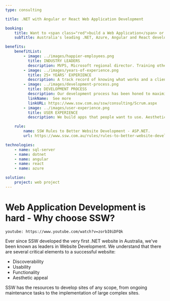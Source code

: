 ```yaml
---
type: consulting

title: .NET with Angular or React Web Application Development 

booking:
    title: Want to <span class="red">build a Web Application</span> or API?
    subTitle: Australia's leading .NET, Azure, Angular and React developers

benefits:
    benefitList:
        - image: ../images/happier-employees.png
          title: INDUSTRY LEADERS
          description: MVPS, Microsoft regional director. Training other developers in technology and process.
        - image: ../images/years-of-experience.png
          title: 25+ YEARS' EXPERIENCE
          description: A track record of knowing what works and a client list ranging from small business all the way to the largest businesses in Australia.
        - image: ../images/development-process.png
          title: DEVELOPMENT PROCESS
          description: Our development process has been honed to maximise transparency while lowering risk.
          linkName:  See more
          linkURL: https://www.ssw.com.au/ssw/consulting/Scrum.aspx
        - image: ../images/user-experience.png
          title: USER EXPERIENCE
          description: We build apps that people want to use. Aesthetics and navigation work hand in hand to increase user uptake.

    rule:
        name: SSW Rules to Better Website Development - ASP.NET.
        url: https://www.ssw.com.au/rules/rules-to-better-website-development-asp-net

technologies:
    - name: sql-server
    - name: dotnet 
    - name: angular
    - name: react
    - name: azure

solution:
    project: web project
---
```


# **Web Application Development** is hard - Why choose SSW?

`youtube: https://www.youtube.com/watch?v=zorbI0iDFQk`

Ever since SSW developed the very first .NET website in Australia, we've been known as leaders in Website Development. We understand that there are several critical elements to a successful website:

- Discoverability
- Usability
- Functionality
- Aesthetic appeal

SSW has the resources to develop sites of any scope, from ongoing maintenance tasks to the implementation of large complex sites.

<!-- maybe add a title here for Benefits list??? -->
